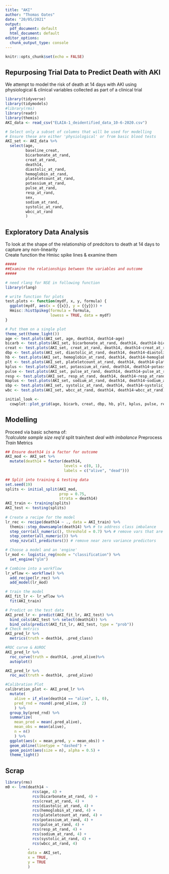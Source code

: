 ```yaml
---
title: "AKI"
author: "Thomas Oates"
date: "20/05/2021"
output:
  pdf_document: default
  html_document: default
editor_options:
  chunk_output_type: console
---
```


```r
knitr::opts_chunk$set(echo = FALSE)
```

## Repurposing Trial Data to Predict Death with AKI
We attempt to model the risk of death at 14 days with AKI using physiological & clinical variables collected as part of a clinical trial 

```r
library(tidyverse)
library(tidymodels)
#library(rms)
library(readr)
library(themis)
AKI_data <- read_csv("ELAIA-1_deidentified_data_10-6-2020.csv")

# Select only a subset of columns that will be used for modelling  
# Ensure these are either 'physiological' or from basic blood tests
AKI_set <- AKI_data %>%
  select(age,
         baseline_creat,
         bicarbonate_at_rand,
         creat_at_rand,
         death14,
         diastolic_at_rand,
         hemoglobin_at_rand,
         plateletcount_at_rand,
         potassium_at_rand,
         pulse_at_rand,
         resp_at_rand,
         sex,
         sodium_at_rand,
         systolic_at_rand,
         wbcc_at_rand
         )

```

## Exploratory Data Analysis
To look at the shape of the relationship of predcitors to death at 14 days to capture any non-linearity  
Create function the Hmisc spike lines & examine them
```r

#####
##Examine the relationships between the variables and outcome  
#####

# need rlang for NSE in following function
library(rlang)

# write function for plots
test.plots <- function(mydf, x, y, formula) {
  ggplot(mydf, aes(x = {{x}}, y = {{y}})) +  
  Hmisc::histSpikeg(formula = formula,
                    lowess = TRUE, data = mydf)
}

# Put them on a single plot
theme_set(theme_light())
age <- test.plots(AKI_set, age, death14, death14~age)
bicarb <- test.plots(AKI_set, bicarbonate_at_rand, death14, death14~bicarbonate_at_rand)
creat <- test.plots(AKI_set, creat_at_rand, death14, death14~creat_at_rand)
dbp <- test.plots(AKI_set, diastolic_at_rand, death14, death14~diastolic_at_rand)
hb <- test.plots(AKI_set, hemoglobin_at_rand, death14, death14~hemoglobin_at_rand)
plt <- test.plots(AKI_set, plateletcount_at_rand, death14, death14~plateletcount_at_rand)
kplus <- test.plots(AKI_set, potassium_at_rand, death14, death14~potassium_at_rand)
pulse <- test.plots(AKI_set, pulse_at_rand, death14, death14~pulse_at_rand)
resp <- test.plots(AKI_set, resp_at_rand, death14, death14~resp_at_rand)
Naplus <- test.plots(AKI_set, sodium_at_rand, death14, death14~sodium_at_rand)
sbp <- test.plots(AKI_set, systolic_at_rand, death14, death14~systolic_at_rand)
wbc <- test.plots(AKI_set, wbcc_at_rand, death14, death14~wbcc_at_rand)

initial_look <-
  cowplot::plot_grid(age, bicarb, creat, dbp, hb, plt, kplus, pulse, resp, Naplus, sbp, wbc,  nrow = 4, ncol = 3, scale = .9, labels = "AUTO")
```
## Modelling
Proceed via basic schema of:  
*?calculate sample size req'd
*split train/test 
*deal with imbalance
*Preprocess
*Train
*Metrics
```r
## Ensure death14 is a factor for outcome
AKI_mod <- AKI_set %>%
  mutate(death14 = factor(death14, 
                          levels = c(0, 1),
                          labels = c("alive", "dead")))

## Split into training & testing data
set.seed(19)
splits <- initial_split(AKI_mod, 
                        prop = 0.75, 
                        strata = death14)
AKI_train <- training(splits) 
AKI_test <- testing(splits)
 
# Create a recipe for the model 
lr_rec <- recipe(death14 ~ ., data = AKI_train) %>%
  themis::step_downsample(death14) %>% # to address class imbalance
  step_corr(all_numeric(), threshold = 0.7) %>% # remove vars that are highly correlated with others
  step_center(all_numeric()) %>%
  step_nzv(all_predictors()) # remove near zero variance predictors 

# Choose a model and an 'engine'
lr_mod <- logistic_reg(mode = "classification") %>%
  set_engine("glm")

# Combine into a workflow
lr_wflow <- workflow() %>%
  add_recipe(lr_rec) %>%
  add_model(lr_mod)

# train the model
AKI_fit_lr <- lr_wflow %>%
  fit(AKI_train)

# Predict on the test data
AKI_pred_lr <- predict(AKI_fit_lr, AKI_test) %>% 
  bind_cols(AKI_test %>% select(death14)) %>% 
  bind_cols(predict(AKI_fit_lr, AKI_test, type = "prob"))
# Check metrics
AKI_pred_lr %>% 
  metrics(truth = death14, .pred_class)

#ROC curve & AUROC 
AKI_pred_lr %>%
  roc_curve(truth = death14, .pred_alive)%>%
  autoplot()

AKI_pred_lr %>%
  roc_auc(truth = death14, .pred_alive)

#Calibration Plot
calibration_plot <- AKI_pred_lr %>% 
  mutate(
    alive = if_else(death14 == "alive", 1, 0),
    pred_rnd = round(.pred_alive, 2)
    ) %>% 
  group_by(pred_rnd) %>% 
  summarize(
    mean_pred = mean(.pred_alive),
    mean_obs = mean(alive),
    n = n()
    ) %>% 
  ggplot(aes(x = mean_pred, y = mean_obs)) +
  geom_abline(linetype = "dashed") +
  geom_point(aes(size = n), alpha = 0.5) +
  theme_light()
```


## Scrap 
```r
library(rms)
m0 <- lrm(death14 ~ 
            rcs(age, 4) +
            rcs(bicarbonate_at_rand, 4) +
            rcs(creat_at_rand, 4) +
            rcs(diastolic_at_rand, 4) +
            rcs(hemoglobin_at_rand, 4) +
            rcs(plateletcount_at_rand, 4) +
            rcs(potassium_at_rand, 4) +
            rcs(pulse_at_rand, 4) +
            rcs(resp_at_rand, 4) +
            rcs(sodium_at_rand, 4) +
            rcs(systolic_at_rand, 4) +
            rcs(wbcc_at_rand, 4)
          ,
          data = AKI_set, 
          x = TRUE, 
          y = TRUE
          )
```



